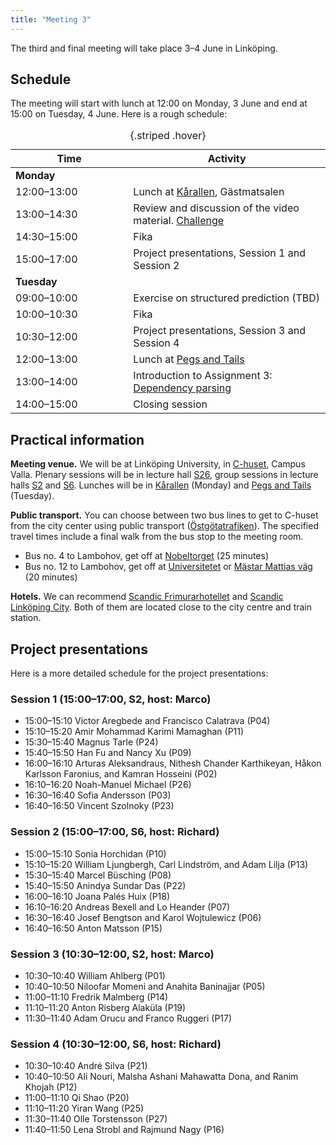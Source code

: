 ```yaml
---
title: "Meeting 3"
---
```


The third and final meeting will take place 3–4 June in Linköping.

## Schedule

The meeting will start with lunch at 12:00 on Monday, 3 June and end at 15:00 on Tuesday, 4 June. Here is a rough schedule:

| Time | Activity |
|------|----------|
| **Monday** | |
| 12:00–13:00 | Lunch at [Kårallen](https://www.compass-group.se/restauranger-och-menyer/ovriga-restauranger/karallen/), Gästmatsalen |
| 13:00–14:30 | Review and discussion of the video material. [Challenge](https://github.com/liu-nlp/dl4nlp/tree/main/website/modules/module3/challenge) |
| 14:30–15:00 | Fika |
| 15:00–17:00 | Project presentations, Session 1 and Session 2 |
| **Tuesday** | |
| 09:00–10:00 | Exercise on structured prediction (TBD) |
| 10:00–10:30 | Fika |
| 10:30–12:00 | Project presentations, Session 3 and Session 4 |
| 12:00–13:00 | Lunch at [Pegs and Tails](https://www.pegsandtails.se) |
| 13:00–14:00 | Introduction to Assignment 3: [Dependency parsing](https://github.com/liu-nlp/dl4nlp/tree/main/website/assignments/assignment3) |
| 14:00–15:00 | Closing session |

: {.striped .hover}

## Practical information

**Meeting venue.** We will be at Linköping University, in [C-huset](https://link.mazemap.com/bhnLVFzU), Campus Valla. Plenary sessions will be in lecture hall [S26](https://link.mazemap.com/5Na48t8n), group sessions in lecture halls [S2](https://link.mazemap.com/9zmNYSFY) and [S6](https://link.mazemap.com/5AR9lZNE). Lunches will be in [Kårallen](https://www.compass-group.se/restauranger-och-menyer/ovriga-restauranger/karallen/) (Monday) and [Pegs and Tails](https://www.pegsandtails.se) (Tuesday).

**Public transport.** You can choose between two bus lines to get to C-huset from the city center using public transport ([Östgötatrafiken](https://www.ostgotatrafiken.se/)). The specified travel times include a final walk from the bus stop to the meeting room.

* Bus no. 4 to Lambohov, get off at [Nobeltorget](https://www.ostgotatrafiken.se/hallplats/nobeltorget) (25 minutes)
* Bus no. 12 to Lambohov, get off at [Universitetet](https://www.ostgotatrafiken.se/hallplats/universitetet-linkoping) or [Mästar Mattias väg](https://www.ostgotatrafiken.se/hallplats/master-mattias-vag) (20 minutes)

**Hotels.** We can recommend [Scandic Frimurarhotellet](https://www.scandichotels.se/hotell/sverige/linkoping/scandic-frimurarehotellet) and [Scandic Linköping City](https://www.scandichotels.se/hotell/sverige/linkoping/scandic-linkoping-city). Both of them are located close to the city centre and train station.

## Project presentations

Here is a more detailed schedule for the project presentations:

### Session 1 (15:00–17:00, S2, host: Marco)

* 15:00–15:10 Victor Aregbede and Francisco Calatrava (P04)
* 15:10–15:20 Amir Mohammad Karimi Mamaghan (P11)
* 15:30–15:40 Magnus Tarle (P24)
* 15:40–15:50 Han Fu and Nancy Xu (P09)
* 16:00–16:10 Arturas Aleksandraus, Nithesh Chander Karthikeyan, Håkon Karlsson Faronius, and Kamran Hosseini (P02)
* 16:10–16:20 Noah-Manuel Michael (P26)
* 16:30–16:40 Sofia Andersson (P03)
* 16:40–16:50 Vincent Szolnoky (P23)

### Session 2 (15:00–17:00, S6, host: Richard)

* 15:00–15:10 Sonia Horchidan (P10)
* 15:10–15:20 William Ljungbergh, Carl Lindström, and Adam Lilja (P13)
* 15:30–15:40 Marcel Büsching (P08)
* 15:40–15:50 Anindya Sundar Das (P22)
* 16:00–16:10 Joana Palés Huix (P18)
* 16:10–16:20 Andreas Bexell and Lo Heander (P07)
* 16:30–16:40 Josef Bengtson and Karol Wojtulewicz (P06)
* 16:40–16:50 Anton Matsson (P15)

### Session 3 (10:30–12:00, S2, host: Marco)

* 10:30–10:40 William Ahlberg (P01)
* 10:40–10:50 Niloofar Momeni and Anahita Baninajjar (P05)
* 11:00–11:10 Fredrik Malmberg (P14)
* 11:10–11:20 Anton Risberg Alaküla (P19)
* 11:30–11:40 Adam Orucu and Franco Ruggeri (P17)

### Session 4 (10:30–12:00, S6, host: Richard)

* 10:30–10:40 André Silva (P21)
* 10:40–10:50 Ali Nouri, Malsha Ashani Mahawatta Dona, and Ranim Khojah (P12)
* 11:00–11:10 Qi Shao (P20)
* 11:10–11:20 Yiran Wang (P25)
* 11:30–11:40 Olle Torstensson (P27)
* 11:40–11:50 Lena Strobl and Rajmund Nagy (P16)
